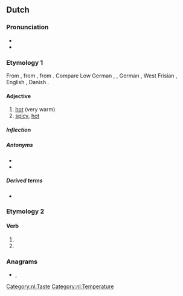 {{also|Heet|-heet}}
==Dutch==

===Pronunciation===
* {{rhymes|eːt|lang=nl}}
* {{IPA|/ɦeːt/|lang=nl}}

===Etymology 1===
From {{inh|nl|dum|*heet}}, from {{inh|nl|odt|*hēt}}, from {{inh|nl|gem-pro|*haitaz}}. Compare Low German {{m|nds|het}}, {{m|nds|heet}}, German {{m|de|heiß}}, West Frisian {{m|fy|hjit}}, English {{m|en|hot}}, Danish {{m|da|hed}}.

====Adjective====
{{nl-adj|heter}}

# [[hot]] (very warm)
# [[spicy]], [[hot]]

=====Inflection=====
{{nl-decl-adj|hete}}

=====Antonyms=====
* {{l|nl|koud}}
* {{l|nl|koel}}

=====Derived terms=====
* {{l|nl|hitte}}

===Etymology 2===

====Verb====
{{nl-verb-form}}

# {{nl-verb form of|p=123|n=sg|t=pres|m=ind|heten}}
# {{nl-verb form of|m=imp|heten}}

===Anagrams===
* {{l|nl|hete}}, {{l|nl|thee}}

[[Category:nl:Taste]]
[[Category:nl:Temperature]]